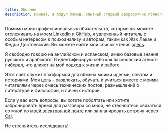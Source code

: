 ```yaml
---
title: Обо мне
description: Привет, я Абдул Хамид, опытный старший разработчик полного стека из Гвадалахары, Мексика. Я всегда готов принять новые вызовы и изучать новые технологии.
---
```


Помимо моих профессиональных обязательств, которые вы можете отслеживать на моем [LinkedIn](http://linkedin.com/in/abdulachik/) и [GitHub](https://github.com/abdul-hamid-achik), я увлеченный читатель с особым интересом к психоанализу и авторам, таким как Жак Лакан и Федор Достоевский. Вы можете найти мой список чтения [здесь](https://www.goodreads.com/abdulhamidachik).

Я свободно говорю на английском и испанском, имею базовые знания русского и арабского. Я идентифицирую себя как лакановский атеист-либерал, что влияет на мой подход к жизни и работе.

Этот сайт служит платформой для обмена моими идеями, опытом и историями. Моя цель - развлекать, обучать и учиться вместе с моими читателями через смесь технических постов, размышлений о литературе и философии, и личных историй.

Если у вас есть вопросы, вы хотите поболтать или хотите забронировать время для разговора со мной, не стесняйтесь связаться со мной по [моей электронной почте](mailto:goad.00potions@icloud.com) или запланировать встречу через [Cal](https://cal.com/d/tn2bq9am4v5t9TbTF9Mr6C/30min).

Не стесняйтесь исследовать!

